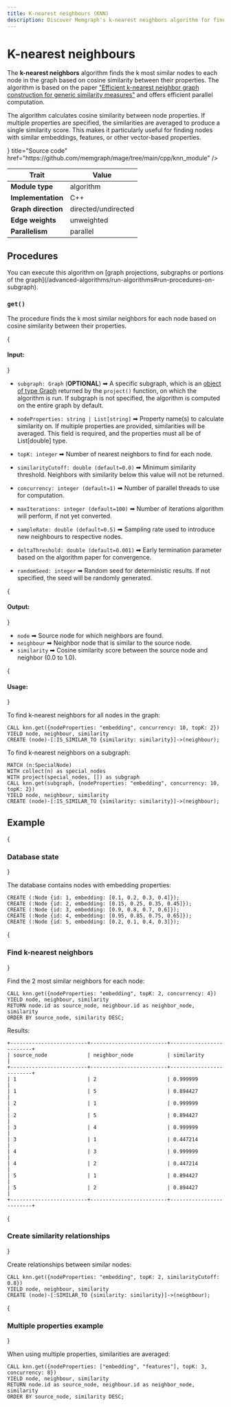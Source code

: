 ```yaml
---
title: K-nearest neighbours (KNN)
description: Discover Memgraph's k-nearest neighbors algorithm for finding similar nodes based on cosine similarity. Access comprehensive documentation and examples to efficiently identify the most similar nodes in your graph data.
---
```



# K-nearest neighbours

The **k-nearest neighbors** algorithm finds the k most similar nodes to each node in the graph based 
on cosine similarity between their properties. The algorithm is based on the paper 
["Efficient k-nearest neighbor graph construction for generic similarity measures"](https://dl.acm.org/doi/abs/10.1145/1963405.1963487)
and offers efficient parallel computation.

The algorithm calculates cosine similarity between node properties. If multiple properties are specified, 
the similarities are averaged to produce a single similarity score. This makes it particularly useful for 
finding nodes with similar embeddings, features, or other vector-based properties.

<Cards>
  <Cards.Card
    icon={<GitHub />}
    title="Source code"
    href="https://github.com/memgraph/mage/tree/main/cpp/knn_module"
  />
</Cards>

| Trait               | Value               |
| ------------------- | ------------------- |
| **Module type**     | algorithm           |
| **Implementation**  | C++                 |
| **Graph direction** | directed/undirected |
| **Edge weights**    | unweighted          |
| **Parallelism**     | parallel            |

## Procedures

<Callout type="info">
You can execute this algorithm on [graph projections, subgraphs or portions of the graph](/advanced-algorithms/run-algorithms#run-procedures-on-subgraph).
</Callout>

### `get()`

The procedure finds the k most similar neighbors for each node based on cosine similarity between their properties.

{<h4 className="custom-header"> Input: </h4>}

- `subgraph: Graph` (**OPTIONAL**) ➡ A specific subgraph, which is an [object of type Graph](/advanced-algorithms/run-algorithms#run-procedures-on-subgraph) returned by the `project()` function, on which the algorithm is run. 
If subgraph is not specified, the algorithm is computed on the entire graph by default.

- `nodeProperties: string | List[string]` ➡ Property name(s) to calculate similarity on. If multiple properties are provided, similarities will be averaged. This field is required, and the properties must all be of List[double] type.
- `topK: integer` ➡ Number of nearest neighbors to find for each node.
- `similarityCutoff: double (default=0.0)` ➡ Minimum similarity threshold. Neighbors with similarity below this value will not be returned.
- `concurrency: integer (default=1)` ➡ Number of parallel threads to use for computation.
- `maxIterations: integer (default=100)` ➡ Number of iterations algorithm will perform, if not yet converted.
- `sampleRate: double (default=0.5)` ➡ Sampling rate used to introduce new neighbours to respective nodes.
- `deltaThreshold: double (default=0.001)` ➡ Early termination parameter based on the algorithm paper for convergence.
- `randomSeed: integer` ➡ Random seed for deterministic results. If not specified, the seed will be randomly generated.

{<h4 className="custom-header"> Output: </h4>}

- `node` ➡ Source node for which neighbors are found.
- `neighbour` ➡ Neighbor node that is similar to the source node.
- `similarity` ➡ Cosine similarity score between the source node and neighbor (0.0 to 1.0).

{<h4 className="custom-header"> Usage: </h4>}

To find k-nearest neighbors for all nodes in the graph:

```cypher
CALL knn.get({nodeProperties: "embedding", concurrency: 10, topK: 2}) 
YIELD node, neighbour, similarity
CREATE (node)-[:IS_SIMILAR_TO {similarity: similarity}]->(neighbour);
```

To find k-nearest neighbors on a subgraph:

```cypher
MATCH (n:SpecialNode)
WITH collect(n) as special_nodes
WITH project(special_nodes, []) as subgraph 
CALL knn.get(subgraph, {nodeProperties: "embedding", concurrency: 10, topK: 2}) 
YIELD node, neighbour, similarity
CREATE (node)-[:IS_SIMILAR_TO {similarity: similarity}]->(neighbour);
```

## Example

<Steps>

{<h3 className="custom-header"> Database state </h3>} 

The database contains nodes with embedding properties:

```cypher
CREATE (:Node {id: 1, embedding: [0.1, 0.2, 0.3, 0.4]});
CREATE (:Node {id: 2, embedding: [0.15, 0.25, 0.35, 0.45]});
CREATE (:Node {id: 3, embedding: [0.9, 0.8, 0.7, 0.6]});
CREATE (:Node {id: 4, embedding: [0.95, 0.85, 0.75, 0.65]});
CREATE (:Node {id: 5, embedding: [0.2, 0.1, 0.4, 0.3]});
```

{<h3 className="custom-header"> Find k-nearest neighbors </h3>} 

Find the 2 most similar neighbors for each node:

```cypher
CALL knn.get({nodeProperties: "embedding", topK: 2, concurrency: 4}) 
YIELD node, neighbour, similarity
RETURN node.id as source_node, neighbour.id as neighbor_node, similarity
ORDER BY source_node, similarity DESC;
```

Results:

```plaintext
+-------------------------+-------------------------+-------------------------+
| source_node             | neighbor_node           | similarity              |
+-------------------------+-------------------------+-------------------------+
| 1                       | 2                       | 0.999999                |
| 1                       | 5                       | 0.894427                |
| 2                       | 1                       | 0.999999                |
| 2                       | 5                       | 0.894427                |
| 3                       | 4                       | 0.999999                |
| 3                       | 1                       | 0.447214                |
| 4                       | 3                       | 0.999999                |
| 4                       | 2                       | 0.447214                |
| 5                       | 1                       | 0.894427                |
| 5                       | 2                       | 0.894427                |
+-------------------------+-------------------------+-------------------------+
```

{<h3 className="custom-header"> Create similarity relationships </h3>} 

Create relationships between similar nodes:

```cypher
CALL knn.get({nodeProperties: "embedding", topK: 2, similarityCutoff: 0.8}) 
YIELD node, neighbour, similarity
CREATE (node)-[:SIMILAR_TO {similarity: similarity}]->(neighbour);
```

{<h3 className="custom-header"> Multiple properties example </h3>} 

When using multiple properties, similarities are averaged:

```cypher
CALL knn.get({nodeProperties: ["embedding", "features"], topK: 3, concurrency: 8}) 
YIELD node, neighbour, similarity
RETURN node.id as source_node, neighbour.id as neighbor_node, similarity
ORDER BY source_node, similarity DESC;
```

</Steps>
